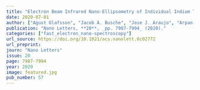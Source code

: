 ```yaml
---
title: "Electron Beam Infrared Nano-Ellipsometry of Individual Indium Tin Oxide Nanocrystals"
date: 2020-07-01
author: ["Agust Olafsson", "Jacob A. Busche", "Jose J. Araujo", "Arpan Maiti", "Juan Carlos Idrobo", "Daniel R. Gamelin", "David J. Masiello", "Jon P. Camden"]
publication: "Nano Letters, **20**, _pp. 7987-7994_ (2020)."
categories: ["fast_electron_nano-spectroscopy"]
url_source: https://doi.org/10.1021/acs.nanolett.0c02772
url_preprint: 
journ: "Nano Letters"
issue: 20
page: 7987-7994
year: 2020
image: featured.jpg
pub_number: 57
---
```

